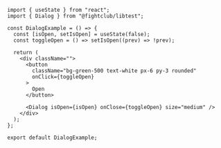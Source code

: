 ```tsx
import { useState } from "react";
import { Dialog } from "@fightclub/libtest";

const DialogExample = () => {
  const [isOpen, setIsOpen] = useState(false);
  const toggleOpen = () => setIsOpen((prev) => !prev);

  return (
    <div className="">
      <button
        className="bg-green-500 text-white px-6 py-3 rounded"
        onClick={toggleOpen}
      >
        Open
      </button>

      <Dialog isOpen={isOpen} onClose={toggleOpen} size="medium" />
    </div>
  );
};

export default DialogExample;
```

